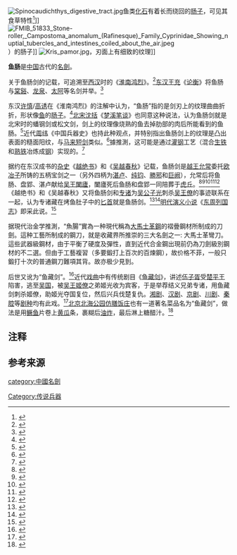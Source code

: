 [[File:Spinocaudichthys_digestive_tract.jpg|thumb]]鱼类[[化石|化石]]有着长而绕回的[[肠子|肠子]]，可见其食草特性<ref>{{cite journal|first1=Donald|last1=Davesne|first2=Pierre|last2=Gueriau|first3=Didier B.|last3=Dutheil|first4=Loïc|last4=Bertrand|title=Exceptional preservation of a Cretaceous intestine provides a glimpse of the early ecological diversity of spiny-rayed fishes (Acanthomorpha, Teleostei)|journal=[[Scientific_Reports|Scientific Reports]]|issue=8|year=2018|doi=10.1038/s41598-018-26744-3|url=https://www.nature.com/articles/s41598-018-26744-3.pdf|language=en}}</ref>]]
[[File:FMIB_51833_Stone-roller,_Campostoma_anomalum_(Rafinesque)_Family_Cyprinidae_Showing_nuptial_tubercles_and_intestines_coiled_about_the_air.jpeg|thumb]]）的肠子]]
[[File:Kris_pamor.jpg|thumb]]，刃面上有细致的纹理]]

'''鱼肠'''是[[中国|中国]]古代的[[中國名劍|名劍]]。

关于鱼肠剑的记载，可追溯至[[西汉|西汉]]时的《[[淮南鸿烈|淮南鸿烈]]》。<ref>{{cite book|title=淮南鸿烈解·修務訓|quote=夫純鈞、魚腸劒之始下型，擊則不能斷，刺則不能入。及加之砥礪，摩其鋒㓵，則水斷龍舟，陸剸犀甲。|url=https://ctext.org/library.pl?if=gb&file=77785&page=86}}</ref>[[东汉|东汉]][[王充|王充]]《[[论衡|论衡]]》将鱼肠与[[棠谿|棠谿]]、[[龙泉|龙泉]]、[[太阿|太阿]]等名剑并举。<ref>{{cite book|title=論衡·率性|quote=世稱利劍有千金之價，棠谿、魚腸之屬，龍泉、太阿之輩。|author=王充|url=https://ctext.org/lunheng/lv-xing/zh|access-date=2020-02-23|archive-url=https://web.archive.org/web/20200223180433/https://ctext.org/lunheng/lv-xing/zh|archive-date=2020-02-23|dead-url=no}}</ref>

东汉[[许慎|许慎]]/[[高诱|高诱]]在《淮南鸿烈》的注解中认为，“鱼肠”指的是剑刃上的纹理曲曲折折，形状像[[鱼|鱼]]的[[肠子|肠子]]。<ref>{{cite book|title=淮南鸿烈解·修務訓|quote=魚腸，文理屈辟若魚腸者，良劒也。|url=https://ctext.org/library.pl?if=gb&file=77785&page=86}}</ref>[[北宋|北宋]][[沈括|沈括]]《[[梦溪笔谈|梦溪笔谈]]》也同意这种说法，认为鱼肠剑就是北宋时的蟠钢剑或松文剑，剑上的纹理像烧熟的鱼去掉肋部的肉后所能看到的鱼肠。<ref>{{cite book|title=夢溪筆談·器用|quote=古劍有沈盧、魚腸之名……魚腸即今蟠鋼劍也，又謂之松文。取諸魚燔熟，褫去脅，視見其腸，正如今之蟠鋼劍文也。|author=沈括|url=https://ctext.org/wiki.pl?if=gb&chapter=331880}}</ref>近代[[周纬|周纬]]《中国兵器史》也持此种观点，并特别指出鱼肠剑上的纹理是凸出表面的糙面阳纹，与[[马来短剑|马来短剑]]类似。<ref>{{cite book|author=周纬|title=中国兵器史|location=北京|publisher=中国友谊出版公司|year=2015|orig-year=1945|isbn=978-7-5057-3541-5}}</ref>{{rp|101}}據推測，这可能是通过[[灌钢|灌钢]]工艺（混合[[生铁|生铁]]和[[熟铁|熟铁]]冶炼成[[钢|钢]]）实现的。<ref>{{cite journal|author=黄建洪|title=渗碳脱碳 百炼成钢|journal=金属热处理|year=2013|volume=38|issue=10|page=114-117}}</ref>



据约在东汉成书的[[杂史|杂史]]《[[越绝书|越绝书]]》和《[[吴越春秋|吴越春秋]]》记载，鱼肠剑是[[越國#越國君主列表|越王]][[允常|允常]]委托[[欧冶子|欧冶子]]所铸的五柄宝剑之一（另外四柄为[[湛卢|湛卢]]、[[纯钧|纯钧]]、[[勝邪|勝邪]]{{efn|1=一名胜邪，一名豪曹，一名時耗。}}和[[巨阙|巨阙]]），允常后将鱼肠、盘郢、湛卢献给[[吴国#君主列表|吴王]][[闔廬|闔廬]]，闔廬死后鱼肠和盘郢一同陪葬于[[虎丘|虎丘]]。<ref>{{cite book|title=越絕書·外傳記寶劍|quote=歐冶乃因天之精神，悉其伎巧，造為大刑三、小刑二：一曰湛盧，二曰純鈞，三曰勝邪，四曰魚腸，五曰巨闕。吳王闔廬之時，得其勝邪、魚腸、湛盧。|url=https://ctext.org/yue-jue-shu/wai-zhuan-ji-bao-jian/zh}}</ref><ref>{{cite book|title=吳越春秋·闔閭內傳|quote=臣聞吳王得越所獻寶劍三枚：一曰魚腸，二曰磐郢，三曰湛盧。|url=https://ctext.org/wu-yue-chun-qiu/he-lv-nei-zhuan/zh|author=趙曄|access-date=2020-02-23|archive-url=https://web.archive.org/web/20200223180349/https://ctext.org/wu-yue-chun-qiu/he-lv-nei-zhuan/zh|archive-date=2020-02-23|dead-url=no}}</ref><ref>{{cite book|title=編珠·卷二|quote=吳越春秋曰：越王允常請歐冶子作五劍，一曰純鉤，二曰湛盧，三曰豪曹，又名盤郢，四曰魚腸，五曰巨闕。|url=https://ctext.org/wiki.pl?if=gb&chapter=493484|author=杜公瞻}}</ref><ref>{{cite book|title=越絕書·外傳記吳地傳|quote=闔廬冢，在閶門外，名虎丘……時耗、魚腸之劍在焉。|url=https://ctext.org/yue-jue-shu/wai-zhuan-ji-wu-di-zhuan/zh|access-date=2020-02-23|archive-url=https://web.archive.org/web/20200223180348/https://ctext.org/yue-jue-shu/wai-zhuan-ji-wu-di-zhuan/zh|archive-date=2020-02-23|dead-url=no}}</ref><ref>{{cite book|title=史記集解·吳太伯世家|quote=越絶書曰：闔廬冢，在呉縣閶門外，名曰虎丘……槃郢、魚腸之劎在焉。|url=https://ctext.org/wiki.pl?if=gb&chapter=819244|author=裴駰}}</ref>《越绝书》和《吴越春秋》又将鱼肠剑和[[专诸|专诸]]为[[公子光|吴公子光]]刺杀[[吴王僚|吴王僚]]的事迹联系在一起，认为专诸藏在烤鱼肚子中的[[匕首|匕首]]就是鱼肠剑。<ref>{{cite book|title=越絕書·外傳記寶劍|quote=時闔廬又以魚腸之劍刺吳王僚，使披腸夷之甲三事。闔廬使專諸為奏炙魚者，引劍而刺之，遂弒王僚。|url=https://ctext.org/yue-jue-shu/wai-zhuan-ji-bao-jian/zh}}</ref><ref>{{cite book|title=吳越春秋·王僚使公子光傳|quote=公子光……使專諸置魚腸劍炙魚中進之。既至王僚前，專諸乃擘炙魚，因推匕首……以刺王僚，貫甲達背。|url=https://ctext.org/wu-yue-chun-qiu/wang-liao-shi-gong-zi-guang-zhuan/zh|author=趙曄|access-date=2020-02-23|archive-url=https://web.archive.org/web/20200223180347/https://ctext.org/wu-yue-chun-qiu/wang-liao-shi-gong-zi-guang-zhuan/zh|archive-date=2020-02-23|dead-url=no}}</ref>[[明代|明代]][[演义小说|演义小说]]《[[东周列国志|东周列国志]]》即采此说。<ref>{{cite book|title=东周列国志·第七十三回|author=余邵魚, 馮夢龍|url=https://ctext.org/wiki.pl?if=gb&chapter=580438}}</ref>

据現代治金学推測，“魚腸”實為一种現代稱為[[大馬士革鋼|大馬士革鋼]]的褶曡鋼材所制成的刀劍。這种工藝所制成的鋼刀，就是收藏界所推崇的三大名劍之一: 大馬士革彎刀。這些武器級鋼材，由于平衡了硬度及彈性，直到近代合金鋼出現前仍為刀劍級別鋼材的不二選。但由于工藝複習（多要鍛打上百次的百煉鋼），故价格不菲，一般只鍛打十次的普通鋼刀難項其背。故亦极少見到。

后世又讹为“鱼藏剑”。<ref>{{cite journal|author=钮骠|title=京剧戏名中的讹误|journal=中国戏剧|year=1997|issue=04|page=44-46}}</ref>近代[[戏曲|戏曲]]中有传统剧目《[[鱼藏剑|鱼藏剑]]》，讲述[[伍子胥|伍子胥]]受[[楚平王|楚平王]]陷害，逃至[[吴国|吴国]]，被[[吳王僚|吴王姬僚]]之弟姬光收为宾客，于是举荐结义兄弟专诸，用鱼藏剑刺杀姬僚，助姬光夺国复位，然后兴兵伐楚复仇。[[湘剧|湘剧]]、[[汉剧_(湖北)|汉剧]]、[[京剧|京剧]]、[[川剧|川剧]]、[[秦腔|秦腔]]等[[剧种|剧种]]均有此戏。<ref>{{cite book|author=范正明|title=湘剧剧目探微|location=长沙|publisher=岳麓书社|year=2011|isbn=978-7-80761-411-1}}</ref>{{rp|21}}[[北京|北京]][[北海公园|北海公园]][[仿膳饭庄|仿膳饭庄]]也有一道著名菜品名为“鱼藏剑”，做法是用[[鳜鱼|鳜鱼]]片卷上[[黄瓜|黄瓜]]条，裹糊后[[油炸|油炸]]，最后淋上糖醋汁。<ref>{{cite book|title=名厨师与名菜点:首届全国烹饪技术表演鉴定会获奖者作品集|location=北京|publisher=中国商业出版社|year=1988|isbn=7-5044-0180-3}}</ref>{{rp|110}}

{{欧冶子铸剑}}

==注释==
{{notelist|2}}

==参考来源==
{{reflist}}

[[category:中國名劍|category:中國名劍]]
[[Category:传说兵器|Category:传说兵器]]